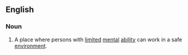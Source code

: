 ==English==
{{wikipedia}}

===Noun===
{{en-noun}}

# {{lb|en|sociology}} A place where persons with [[limited]] [[mental]] [[ability]] can work in a safe [[environment]].